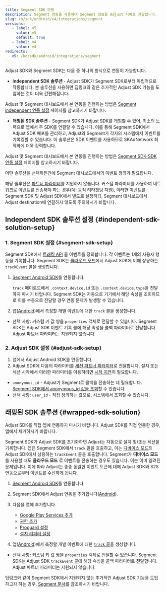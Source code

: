 ```yaml
---
title: Segment SDK 연동
description: Segment 연동을 사용하여 Segment 정보를 Adjust 서버로 전달합니다.
slug: ko/sdk/android/v4/integrations/segment
versions:
   - label: v5
     value: v5
     default: true
   - label: v4
     value: v4
redirects:
   v5: /ko/sdk/android/integrations/segment
---
```


Adjust SDK와 Segment SDK는 다음 중 하나의 방식으로 연동이 가능합니다.

- **Independent SDK 솔루션** \- Adjust SDK가 Segment SDK로부터 독립적으로 작동합니다. 본 솔루션을 사용하면 딥링크와 같은 추가적인 Adjust SDK 기능을 도입하는 것이 더욱 간편해집니다.

Adjust 및 Segment 대시보드에서 본 연동을 진행하는 방법은 [Segment independent 연동 설정](https://help.adjust.com/ko/article/set-up-segment-independent-integration) 페이지를 참고하시기 바랍니다.

- **래핑된 SDK 솔루션** \- Segment SDK가 Adjust SDK를 래핑할 수 있어, 최소의 노력으로 앱에서 두 SDK를 연결할 수 있습니다. 이를 통해 Segment SDK에서 Adjust SDK 배포를 관리하고, Adjust와 Segment가 각자의 시스템에서 이벤트를 기록킹할 수 있습니다. 이 솔루션은 SDK 이벤트를 사용하므로 SKAdNetwork 최적화에 더욱 강력합니다.

Adjust 및 Segment 대시보드에서 본 연동을 진행하는 방법은 [Segment SDK\-SDK 연동 설정](https://help.adjust.com/ko/article/set-up-segment-sdk-sdk-integration) 페이지를 참고하시기 바랍니다.

어떤 솔루션을 선택하든간에 Segment 대시보드에서의 이벤트 정의가 필요합니다.

<Callout type="warning">

해당 솔루션은 [파트너 파라미터](/ko/sdk/android/features/events#add-partner-parameters)를 지원하지 않습니다. 커스텀 파라미터를 사용하여 네트워크로 이벤트를 전송해야 하는 경우\(예: 동적 리타겟팅 지원\), 이러한 이벤트를 Segment SDK 및 Adjust SDK에서 별도로 설정하되, Segment 대시보드에서 Adjust destination에 연결하지 않도록 주의하시기 바랍니다.

</Callout>

## Independent SDK 솔루션 설정 \{\#independent\-sdk\-solution\-setup\}

### 1\. Segment SDK 설정 {#segment-sdk-setup}

Segment SDK에서 [트래킹 API](https://segment.com/docs/connections/sources/catalog/libraries/server/http-api/#track) 콜 이벤트를 정의합니다. 각 이벤트는 1개의 사용자 행동을 기록합니다. Segment SDK는 [클라우드 모드](https://segment.com/docs/connections/destinations/#connection-modes)에서 Adjust SDK에 이에 상응하는 `trackEvent` 콜을 생성합니다.

1. [Segment Android SDK](https://segment.com/docs/connections/sources/catalog/libraries/mobile/android)를 연동합니다.

   <Callout type="note">

   `track` 페이로드에서 `.context.device.id` 또는 `.context.device.type`을 전달하지 마시기 바랍니다. Segment SDK는 자동으로 기기에서 해당 속성을 조회하므로 이를 수동으로 전달할 경우 연동 문제가 발생할 수 있습니다.

   </Callout>

2. 앱\([Android](https://segment.com/docs/connections/sources/catalog/libraries/mobile/android/#track)\)에서 측정할 개별 이벤트에 대한 `track` 콜을 생성합니다.

- 선택 사항: 커스텀 키 값 쌍을 `properties` 객체로 전달할 수 있습니다. Segment SDK는 Adjust SDK 이벤트 기록 콜에 해당 속성을 콜백 파라미터로 전달합니다. Adjust 파트너 파라미터는 지원되지 않습니다.

### 2\. Adjust SDK 설정 {#adjust-sdk-setup}

1. 앱에서 Adjust Android SDK를 연동합니다.
2. Adjust SDK에 다음의 파라미터를 [세션 파트너 파라미터](/ko/sdk/android/features/session-parameters#session-partner-parameters)로 전달합니다. 설치 또는 세션 시작에서 이러한 파라미터를 이용하려면 [시작 지연](/ko/sdk/android/features/session-parameters#delay-start)이 필요합니다.

- `anonymous_id` \- Adjust가 Segment로 콜백을 전송하는 데 필요합니다. [Segment SDK에서 anonymous_id 값을 조회](https://segment.com/docs/connections/sources/catalog/libraries/mobile/android/#anonymousid)할 수 있습니다.
- 선택 사항: `user_id` \- 직접 정의하는 값으로, 시스템에서 조회할 수 있습니다.

## 래핑된 SDK 솔루션 \{\#wrapped\-sdk\-solution\}

<Callout type="important">

Adjust SDK를 직접 앱에 연동하지 마시기 바랍니다. Adjust SDK를 직접 연동한 경우, 앱에서 제거하시기 바랍니다.

</Callout>

Segment SDK가 Adjust SDK를 초기화하면 Adjust는 자동으로 설치 및/또는 세션을 기록합니다. 앱은 Segment SDK에서 `track` 콜을 호출하고, 이는 [디바이스 모드](https://segment.com/docs/connections/destinations/#connection-modes)의 Adjust SDK에서 상응하는 `trackEvent` 콜을 호출합니다. Segment가 **디바이스 모드** 를 사용할 때도 **클라우드 모드** 로 이벤트를 전송하는 경우도 있습니다. 이는 이미 알려진 문제입니다. 이에 따라 Adjust는 종종 동일한 이벤트 토큰에 대해 Adjust SDK와 S2S 연동으로부터 이벤트를 수신하게 됩니다.

1. [Segment Android SDK](https://segment.com/docs/connections/sources/catalog/libraries/mobile/android/)를 연동합니다.
2. Segment SDK에서 Adjust 연동을 추가합니다\([Android](https://segment.com/docs/connections/destinations/catalog/adjust/#android)\).
3. 다음을 앱에 추가합니다.

   - [Google Play Services 추가](/ko/sdk/android#2-add-google-play-services)
   - [권한 추가](/ko/sdk/android#3-add-permissions)
   - [Proguard 설정](/ko/sdk/android#4-set-up-proguard)
   - [설치 리퍼러 설정](/ko/sdk/android#5-set-up-install-referrer)

4. 앱\([Android](https://segment.com/docs/connections/spec/track/)\)에서 측정할 개별 이벤트에 대한 [`track` 콜](https://segment.com/docs/connections/sources/catalog/libraries/mobile/android/#track)을 생성합니다.

- 선택 사항: 커스텀 키 값 쌍을 `properties` 객체로 전달할 수 있습니다. Segment SDK는 Adjust SDK `trackEvent` 콜에 해당 속성을 콜백 파라미터로 전달합니다. Adjust 파트너 파라미터는 지원되지 않습니다.

<Callout type="note">

딥링크와 같이 Segment SDK에서 지원되지 않는 추가적인 Adjust SDK 기능을 도입하고자 하는 경우, [Segment 문서](https://segment.com/docs/connections/sources/catalog/libraries/mobile/Android/Android-faqs/#how-do-i-know-when-a-destination-is-initialized)를 참조하시기 바랍니다.

</Callout>
